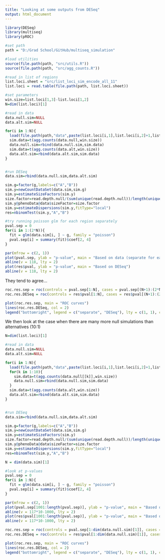 ```yaml
---
title: "Looking at some outputs from DESeq"
output: html_document
---
```

  
```r
library(DESeq)
library(multiseq)
library(pROC)

#set path
path = "D:/Grad School/GitHub/multiseq_simulation"

#load utilities
source(file.path(path, "src/utils.R"))
source(file.path(path, "src/agg_counts.R"))

#read in list of regions
list.loci.sheet = "src/list_loci_sim_encode_all_11"
list.loci = read.table(file.path(path, list.loci.sheet))

#set parameters
win.size=list.loci[1,3]-list.loci[1,2]
N=dim(list.loci)[1]

#read in data
data.null.sim=NULL
data.alt.sim=NULL

for(i in 1:N){
  load(file.path(path,"data",paste(list.loci[i,1],list.loci[i,2]+1,list.loci[i,3],sep="."),"sim_res.Robj"))
  sim.data=t(agg.counts(data.null,win.size))
  data.null.sim=rbind(data.null.sim,sim.data)
  sim.data=t(agg.counts(data.alt,win.size))
  data.alt.sim=rbind(data.alt.sim,sim.data)
}


#run DESeq
data.sim=rbind(data.null.sim,data.alt.sim)

sim.g=factor(g,labels=c("A","B"))
sim.y=newCountDataSet(data.sim,sim.g)
sim.y=estimateSizeFactors(sim.y)
size.factor=read.depth.null/(sum(unique(read.depth.null))/length(unique(read.depth.null)))
sim.y@phenoData@data$sizeFactor=size.factor
sim.y=estimateDispersions(sim.y,fitType="local")
res=nbinomTest(sim.y,"A","B")
```


```r
#try running poisson glm for each region separately
pval.sep = 0
for(i in 1:(2*N)){
  fit = glm(data.sim[i, ] ~ g, family = "poisson")
  pval.sep[i] = summary(fit)$coef[2, 4]
}

par(mfrow = c(2, 1))
plot(pval.sep, ylab = "p-value", main = "Based on data (separate for each region)")
abline(v = 118, lty = 2)
plot(res$pval, ylab = "p-value", main = "Based on DESeq")
abline(v = 118, lty = 2)
```

They tend to agree...


```r
roc.res.sep = roc(controls = pval.sep[1:N], cases = pval.sep[(N+1):(2*N)])
roc.res.DESeq = roc(controls = res$pval[1:N], cases = res$pval[(N+1):(2*N)])

plot(roc.res.sep, main = "ROC curves")
lines(roc.res.DESeq, col = 2)
legend("bottomright", legend = c("separate", "DESeq"), lty = c(1, 1), col = 1:2)
```


We then look at the case when there are many more null simulations than alternatives (10:1)

```r
N=dim(list.loci)[1]

#read in data
data.null.sim=NULL
data.alt.sim=NULL

for(i in 1:N){
  load(file.path(path,"data",paste(list.loci[i,1],list.loci[i,2]+1,list.loci[i,3],sep="."),"sim_res_many_null.Robj"))
  for(k in 1:10){
    sim.data=t(agg.counts(data.null[[k]],win.size))
    data.null.sim=rbind(data.null.sim,sim.data)
  }
  sim.data=t(agg.counts(data.alt,win.size))
  data.alt.sim=rbind(data.alt.sim,sim.data)
}


#run DESeq
data.sim=rbind(data.null.sim,data.alt.sim)

sim.g=factor(g,labels=c("A","B"))
sim.y=newCountDataSet(data.sim,sim.g)
sim.y=estimateSizeFactors(sim.y)
size.factor=read.depth.null/(sum(unique(read.depth.null))/length(unique(read.depth.null)))
sim.y@phenoData@data$sizeFactor=size.factor
sim.y=estimateDispersions(sim.y,fitType="local")
res=nbinomTest(sim.y,"A","B")

```


```r
N = dim(data.sim)[1]

#look at p-values
pval.sep = 0
for(i in 1:N){
  fit = glm(data.sim[i, ] ~ g, family = "poisson")
  pval.sep[i] = summary(fit)$coef[2, 4]
}

par(mfrow = c(2, 1))
plot(pval.sep[1001:length(pval.sep)], ylab = "p-value", main = "Based on data (separate for each region)")
abline(v = 117*10-1000, lty = 2)
plot(res$pval[1001:length(pval.sep)], ylab = "p-value", main = "Based on DESeq")
abline(v = 117*10-1000, lty = 2)
```


```r
roc.res.sep = roc(controls = pval.sep[1:dim(data.null.sim)[1]], cases = pval.sep[(dim(data.null.sim)[1]+1):N])
roc.res.DESeq = roc(controls = res$pval[1:dim(data.null.sim)[1]], cases = res$pval[(dim(data.null.sim)[1]+1):N])

plot(roc.res.sep, main = "ROC curves")
lines(roc.res.DESeq, col = 2)
legend("bottomright", legend = c("separate", "DESeq"), lty = c(1, 1), col = 1:2)
```